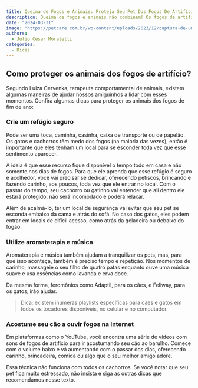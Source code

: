 ```yaml
---
title: Queima de Fogos e Animais: Proteja Seu Pet Dos Fogos De Artifício De Fim De Ano
description: Queima de fogos e animais não combinam! Os fogos de artifício, tão comuns na virada do ano, podem representar um verdadeiro desafio para cães e gatos. Mas você pode ajudá-los nesse momento. 
date: "2024-03-31"
image: "https://petcare.com.br/wp-content/uploads/2023/12/captura-de-um-cao-bonito-jack-russell-terrier-deitado-no-sofa-1.jpg"
authors:
  - Julio Cesar Moratelli
categories:
  - Dicas
---
```


## Como proteger os animais dos fogos de artifício?
    
Segundo Luiza Cervenka, terapeuta comportamental de animais, existem algumas maneiras de ajudar nossos amiguinhos a lidar com esses momentos. Confira algumas dicas para proteger os animais dos fogos de fim de ano:

### Crie um refúgio seguro
  
Pode ser uma toca, caminha, casinha, caixa de transporte ou de papelão. Os gatos e cachorros têm medo dos fogos (na maioria das vezes), então é importante que eles tenham um local para se esconder toda vez que esse sentimento aparecer.

A ideia é que esse recurso fique disponível o tempo todo em casa e não somente nos dias de fogos. Para que ele aprenda que esse refúgio é seguro e acolhedor, você vai precisar se dedicar, oferecendo petiscos, brincando e fazendo carinho, aos poucos, toda vez que ele entrar no local. Com o passar do tempo, seu cachorro ou gatinho vai entender que ali dentro ele estará protegido, não será incomodado e poderá relaxar.

Além de acalmá-lo, ter um local de segurança vai evitar que seu pet se esconda embaixo da cama e atrás do sofá. No caso dos gatos, eles podem entrar em locais de difícil acesso, como atrás da geladeira ou debaixo do fogão.

### Utilize aromaterapia e música
  
Aromaterapia e música também ajudam a tranquilizar os pets, mas, para que isso aconteça, também é preciso tempo e repetição. Nos momentos de carinho, massageie o seu filho de quatro patas enquanto ouve uma música suave e usa essências como lavanda e erva doce.

Da mesma forma, feromônios como Adaptil, para os cães, e Feliway, para os gatos, irão ajudar.

> Dica: existem inúmeras playlists específicas para cães e gatos em todos os tocadores disponíveis, no celular e no computador.

### Acostume seu cão a ouvir fogos na Internet
  
Em plataformas como o YouTube, você encontra uma série de vídeos com sons de fogos de artifício para ir acostumando seu cão ao barulho. Comece com o volume baixo e vá aumentando com o passar dos dias, oferecendo carinho, brincadeira, comida ou algo que o seu melhor amigo adore.

Essa técnica não funciona com todos os cachorros. Se você notar que seu pet fica muito estressado, não insista e siga as outras dicas que recomendamos nesse texto.
